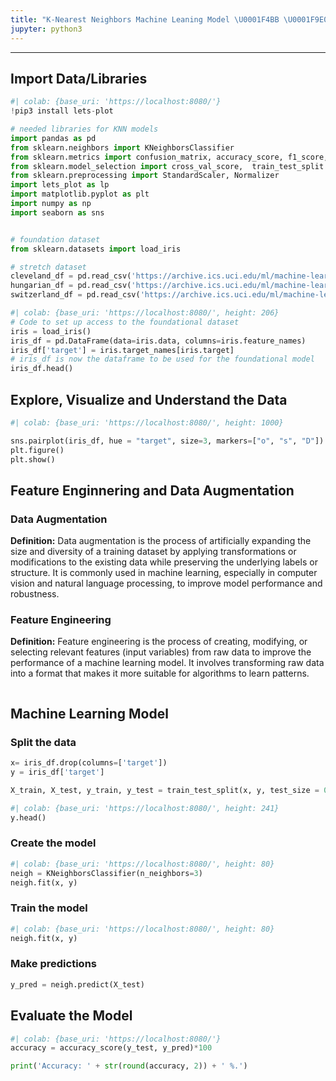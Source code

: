 ```yaml
---
title: "K-Nearest Neighbors Machine Leaning Model \U0001F4BB \U0001F9E0"
jupyter: python3
---
```



---



## Import Data/Libraries

```python
#| colab: {base_uri: 'https://localhost:8080/'}
!pip3 install lets-plot
```

```python

# needed libraries for KNN models
import pandas as pd
from sklearn.neighbors import KNeighborsClassifier
from sklearn.metrics import confusion_matrix, accuracy_score, f1_score, recall_score, precision_score
from sklearn.model_selection import cross_val_score,  train_test_split , KFold
from sklearn.preprocessing import StandardScaler, Normalizer
import lets_plot as lp
import matplotlib.pyplot as plt
import numpy as np
import seaborn as sns


# foundation dataset
from sklearn.datasets import load_iris

# stretch dataset
cleveland_df = pd.read_csv('https://archive.ics.uci.edu/ml/machine-learning-databases/heart-disease/processed.cleveland.data', header=None)
hungarian_df = pd.read_csv('https://archive.ics.uci.edu/ml/machine-learning-databases/heart-disease/processed.hungarian.data', header=None)
switzerland_df = pd.read_csv('https://archive.ics.uci.edu/ml/machine-learning-databases/heart-disease/processed.switzerland.data', header=None)
```

```python
#| colab: {base_uri: 'https://localhost:8080/', height: 206}
# Code to set up access to the foundational dataset
iris = load_iris()
iris_df = pd.DataFrame(data=iris.data, columns=iris.feature_names)
iris_df['target'] = iris.target_names[iris.target]
# iris_df is now the dataframe to be used for the foundational model
iris_df.head()
```

## Explore, Visualize and Understand the Data

```python
#| colab: {base_uri: 'https://localhost:8080/', height: 1000}

sns.pairplot(iris_df, hue = "target", size=3, markers=["o", "s", "D"])
plt.figure()
plt.show()
```

## Feature Enginnering and Data Augmentation

### **Data Augmentation**  
**Definition:**
Data augmentation is the process of artificially expanding the size and diversity of a training dataset by applying transformations or modifications to the existing data while preserving the underlying labels or structure. It is commonly used in machine learning, especially in computer vision and natural language processing, to improve model performance and robustness.

### **Feature Engineering**  
**Definition:**
Feature engineering is the process of creating, modifying, or selecting relevant features (input variables) from raw data to improve the performance of a machine learning model. It involves transforming raw data into a format that makes it more suitable for algorithms to learn patterns.

```python

```



## Machine Learning Model

### Split the data

```python
x= iris_df.drop(columns=['target'])
y = iris_df['target']
```

```python
X_train, X_test, y_train, y_test = train_test_split(x, y, test_size = 0.2, random_state = 42) #Training 80% and testing 20%
```

```python
#| colab: {base_uri: 'https://localhost:8080/', height: 241}
y.head()
```

### Create the model

```python
#| colab: {base_uri: 'https://localhost:8080/', height: 80}
neigh = KNeighborsClassifier(n_neighbors=3)
neigh.fit(x, y)
```

### Train the model

```python
#| colab: {base_uri: 'https://localhost:8080/', height: 80}
neigh.fit(x, y)
```

### Make predictions

```python
y_pred = neigh.predict(X_test)
```

## Evaluate the Model

```python
#| colab: {base_uri: 'https://localhost:8080/'}
accuracy = accuracy_score(y_test, y_pred)*100

print('Accuracy: ' + str(round(accuracy, 2)) + ' %.')
```

